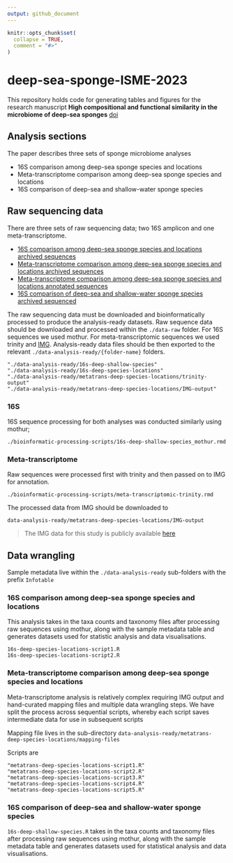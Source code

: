 ```yaml
---
output: github_document
---
```


<!-- README.md is generated from README.Rmd. Please edit that file -->

```r
knitr::opts_chunk$set(
  collapse = TRUE,
  comment = "#>"
)
```

# deep-sea-sponge-ISME-2023

<!-- badges: start -->
<!-- badges: end -->

This repository holds code for generating tables and figures for the research
manuscript **High compositional and functional similarity in the microbiome of deep-sea sponges** [doi](doi-to-go-here)

## Analysis sections

The paper describes three sets of sponge microbiome analyses

 - 16S comparison among deep-sea sponge species and locations
 - Meta-transcriptome comparison among deep-sea sponge species and locations
 - 16S comparison of deep-sea and shallow-water sponge species

## Raw sequencing data

There are three sets of raw sequencing data; two 16S amplicon and one meta-transcriptome.

 - [16S comparison among deep-sea sponge species and locations archived sequences](https://www.ncbi.nlm.nih.gov/sra/?term=PRJNA988918)
 - [Meta-transcriptome comparison among deep-sea sponge species and locations archived sequences](https://www.ncbi.nlm.nih.gov/sra/?term=PRJNA988918)
 - [Meta-transcriptome comparison among deep-sea sponge species and locations annotated sequences](https://img.jgi.doe.gov/cgi-bin/m/main.cgi?section=TaxonDetail&page=taxonDetail&taxon_oid=3300042672)
 - [16S comparison of deep-sea and shallow-water sponge species archived sequenced](https://www.ncbi.nlm.nih.gov/sra/?term=PRJNA988918)
 
The raw sequencing data must be downloaded and bioinformatically processed to
produce the analysis-ready datasets. Raw sequence data should be downloaded and 
processed within the `./data-raw` folder. For 16S sequences we used mothur. For
meta-transcriptomic sequences we used trinity and [IMG](https://img.jgi.doe.gov/). 
Analysis-ready data files should be then  exported to the relevant `./data-analysis-ready/{folder-name}` 
folders.

```
"./data-analysis-ready/16s-deep-shallow-species"                   
"./data-analysis-ready/16s-deep-species-locations"                 
"./data-analysis-ready/metatrans-deep-species-locations/trinity-output" 
"./data-analysis-ready/metatrans-deep-species-locations/IMG-output"
```

### 16S

16S sequence processing for both analyses was conducted similarly using mothur;

```
./bioinformatic-processing-scripts/16s-deep-shallow-species_mothur.rmd
```

### Meta-transcriptome

Raw sequences were processed first with trinity and then passed on to IMG for annotation.

```
./bioinformatic-processing-scripts/meta-transcriptomic-trinity.rmd
```

The processed data from IMG should be downloaded to 

```
data-analysis-ready/metatrans-deep-species-locations/IMG-output
```

> The IMG data for this study is publicly available [here](https://img.jgi.doe.gov/cgi-bin/m/main.cgi?section=TaxonDetail&page=taxonDetail&taxon_oid=3300042672)

## Data wrangling

Sample metadata live within the `./data-analysis-ready` sub-folders with the
prefix `Infotable`

### 16S comparison among deep-sea sponge species and locations

This analysis takes in the taxa counts and taxonomy files after
processing raw sequences using mothur, along with the sample metadata table and
generates datasets used for statistic analysis and data visualisations.

```
16s-deep-species-locations-script1.R
16s-deep-species-locations-script2.R
```

### Meta-transcriptome comparison among deep-sea sponge species and locations

Meta-transcriptome analysis is relatively complex requiring IMG output and hand-curated mapping
files and multiple data wrangling steps. We have split the process across sequential scripts,
whereby each script saves intermediate data for use in subsequent scripts

Mapping file lives in the sub-directory `data-analysis-ready/metatrans-deep-species-locations/mapping-files`

Scripts are

```
"metatrans-deep-species-locations-script1.R"
"metatrans-deep-species-locations-script2.R"
"metatrans-deep-species-locations-script3.R"
"metatrans-deep-species-locations-script4.R"
"metatrans-deep-species-locations-script5.R"
```

### 16S comparison of deep-sea and shallow-water sponge species

`16s-deep-shallow-species.R` takes in the taxa counts and taxonomy files after
processing raw sequences using mothur, along with the sample metadata table and
generates datasets used for statistical analysis and data visualisations.



